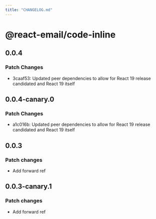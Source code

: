 ```yaml
---
title: "CHANGELOG.md"
---
```


# @react-email/code-inline

## 0.0.4

### Patch Changes

- 3caaf53: Updated peer dependencies to allow for React 19 release candidated and React 19 itself

## 0.0.4-canary.0

### Patch Changes

- a1c016b: Updated peer dependencies to allow for React 19 release candidated and React 19 itself

## 0.0.3

### Patch changes

- Add forward ref

## 0.0.3-canary.1

### Patch changes

- Add forward ref
